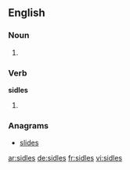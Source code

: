 
==English==

===Noun===
{{head|en}}

# {{plural of|sidle}}

===Verb===
'''sidles'''

# {{en-third-person singular of|sidle}}

===Anagrams===
* [[slides#English|slides]]

[[ar:sidles]]
[[de:sidles]]
[[fr:sidles]]
[[vi:sidles]]